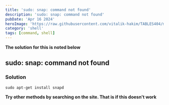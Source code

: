 ```yaml
---
title: 'sudo: snap: command not found'
description: 'sudo: snap: command not found'
pubDate: 'Apr 16 2024'
heroImage: 'https://raw.githubusercontent.com/vitalik-hakim/TABLES404/main/error_b/SHELL.jpg'
category: 'shell'
tags: [command, shell]
---
```


**The solution for this is noted below**

## sudo: snap: command not found

### Solution

```shell
sudo apt-get install snapd
```

**Try other methods by searching on the site. That is if this doesn't work**
